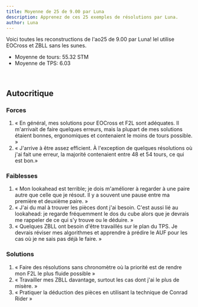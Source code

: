 ```yaml
---
title: Moyenne de 25 de 9.00 par Luna
description: Apprenez de ces 25 exemples de résolutions par Luna.
author: Luna
---
```



Voici toutes les reconstructions de l'ao25 de 9.00 par Luna! Iel utilise EOCross et ZBLL sans les sunes.

- Moyenne de tours: 55.32 STM
- Moyenne de TPS: 6.03

<br />

<ReconCollection recons={RECONS} youtubeVideoId={YOUTUBE_VIDEO_ID} />

## Autocritique

### Forces

1. « En général, mes solutions pour EOCross et F2L sont adéquates. Il m'arrivait de faire quelques erreurs, mais la plupart de mes solutions étaient bonnes, ergonomiques et contenaient le moins de tours possible. »
2. « J'arrive à être assez efficient. À l'exception de quelques résolutions où j'ai fait une erreur, la majorité contenaient entre 48 et 54 tours, ce qui est bon.»

### Faiblesses

1. « Mon lookahead est terrible; je dois m'améliorer à regarder à une paire autre que celle que je résout. Il y a souvent une pause entre ma première et deuxième paire. »
2. « J'ai du mal à trouver les pièces dont j'ai besoin. C'est aussi lié au lookahead: je regarde fréquemment le dos du cube alors que je devrais me rappeler de ce qui s'y trouve ou le déduire. »
3. « Quelques ZBLL ont besoin d'être travaillés sur le plan du TPS. Je devrais réviser mes algorithmes et apprendre à prédire le AUF pour les cas où je ne sais pas déjà le faire. »


### Solutions

1. « Faire des résolutions sans chronomètre où la priorité est de rendre mon F2L le plus fluide possible »
2. « Travailler mes ZBLL davantage, surtout les cas dont j'ai le plus de misère. »
3. « Pratiquer la déduction des pièces en utilisant la technique de Conrad Rider »


